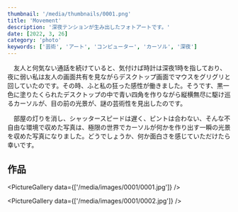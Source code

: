 ```yaml
---
thumbnail: '/media/thumbnails/0001.png'
title: 'Movement'
description: '深夜テンションが生み出したフォトアートです。'
date: [2022, 3, 26]
category: 'photo'
keywords: ['芸術', 'アート', 'コンピューター', 'カーソル', '深夜']
---
```


　友人と何気ない通話を続けていると、気付けば時計は深夜1時を指しており、夜に弱い私は友人の画面共有を見ながらデスクトップ画面でマウスをグリグリと回していたのです。その時、ふと私の狂った感性が働きました。そうです、黒一色に塗りたくられたデスクトップの中で青い四角を作りながら縦横無尽に駆け巡るカーソルが、目の前の光景が、謎の芸術性を見出したのです。

　部屋の灯りを消し、シャッタースピードは遅く、ピントは合わない、そんな不自由な環境で収めた写真は、極限の世界でカーソルが何かを作り出す一瞬の光景を収めた写真になりました。どうでしょうか、何か面白さを感じていただけたら幸いです。

## 作品

<PictureGallery data={['/media/images/0001/0001.jpg']} />

<PictureGallery data={['/media/images/0001/0002.jpg']} />
